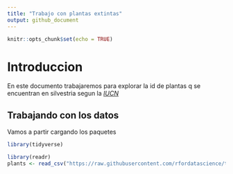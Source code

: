 ```yaml
---
title: "Trabajo con plantas extintas"
output: github_document
---
```


```r
knitr::opts_chunk$set(echo = TRUE)
```

# Introduccion
En este documento trabajaremos para explorar la id de plantas q se encuentran en silvestria segun la [*IUCN*](https://www.iucnredlist.org/es/)

## Trabajando con los datos

Vamos a partir cargando los paquetes
```r
library(tidyverse)
```

```r
library(readr)
plants <- read_csv("https://raw.githubusercontent.com/rfordatascience/tidytuesday/master/data/2020/2020-08-18/plants.csv")

```

